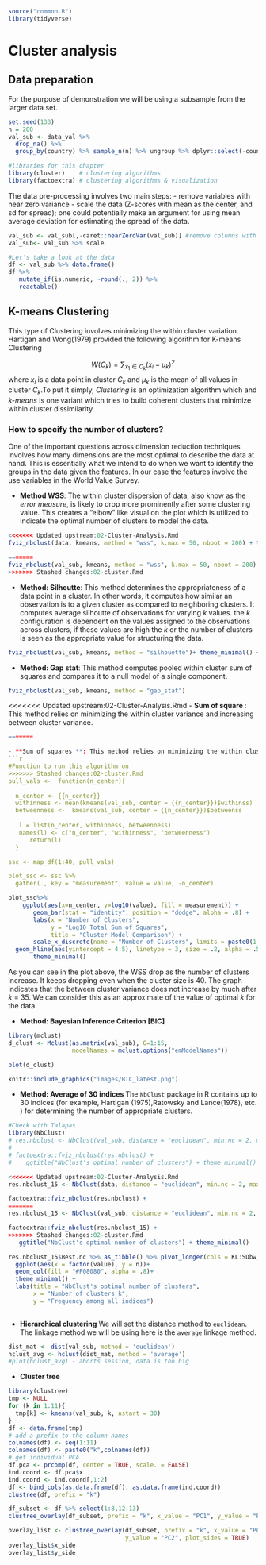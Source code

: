 
```r
source("common.R")
library(tidyverse)
```

# Cluster analysis {#cluster}

## Data preparation 

For the purpose of demonstration we will be using a subsample from the larger data set. 
```r
set.seed(133)
n = 200
val_sub <- data_val %>%
  drop_na() %>% 
  group_by(country) %>% sample_n(n) %>% ungroup %>% dplyr::select(-country)
```

```r
#libraries for this chapter
library(cluster)    # clustering algorithms
library(factoextra) # clustering algorithms & visualization
```
 
 The data pre-processing involves two main steps:
 - remove variables with near zero variance
 - scale the data (Z-scores with mean as the center, and sd for spread); one could potentially make an argument for using mean average deviation for estimating the spread of the data. 
 
```r
val_sub <- val_sub[,-caret::nearZeroVar(val_sub)] #remove columns with near zero variance - we have already removed the columns with near zero variance so we move to the next step. 
val_sub<- val_sub %>% scale
```

```r
#Let's take a look at the data 
df <- val_sub %>% data.frame() 
df %>% 
   mutate_if(is.numeric, ~round(., 2)) %>% 
   reactable()
```

## K-means Clustering 
This type of Clustering involves minimizing the within cluster variation. Hartigan and Wong(1979) provided the following algorithm for K-means Clustering 

$$W(C_k) =  \sum_{x_1 \in C_k}(x_i-μ_k)^2$$
where $x_i$ is a data point in cluster $C_k$ and $μ_k$ is the mean of all values in cluster $C_k$.To put it simply, _Clustering_ is an optimization algorithm which and _k-means_ is one variant which tries to build coherent clusters that minimize within cluster dissimilarity.  

### How to specify the number of clusters?
\n
One of the important questions across dimension reduction techniques involves how many dimensions are the most optimal to describe the data at hand. This is essentially what we intend to do when we want to identify the groups in the data given the features. In our case the features involve the use variables in the World Value Survey. 


- **Method WSS**: The within cluster dispersion of data, also know as the _error measure_, is likely to drop more prominently after some clustering value. This creates a "elbow" like visual on the plot which is utilized to indicate the optimal number of clusters to model the data. 

```r
<<<<<<< Updated upstream:02-Cluster-Analysis.Rmd
fviz_nbclust(data, kmeans, method = "wss", k.max = 50, nboot = 200) + theme_minimal() + ggtitle("Method: WSS [Elbow method] ")+ geom_vline(xintercept = 5, linetype = 2)

=======
fviz_nbclust(val_sub, kmeans, method = "wss", k.max = 50, nboot = 200) + theme_minimal() + ggtitle("Method: WSS [Elbow method] ")+ geom_vline(xintercept = 5, linetype = 2)
>>>>>>> Stashed changes:02-cluster.Rmd
```

- **Method: Silhoutte**: This method determines the appropriateness of a data point in a cluster. In other words, it computes how similar an observation is to a given cluster as compared to neighboring clusters. 
It computes average silhoutte of observations for varying _k_ values. the _k_ configuration is dependent on the values assigned to the observations across clusters, if these values are high the _k_ or the number of clusters is seen as the appropriate value for structuring the data. 
```r
fviz_nbclust(val_sub, kmeans, method = "silhouette")+ theme_minimal() + ggtitle("Method: Silhouette")
```

- **Method: Gap stat**: This method computes pooled within cluster sum of squares and compares it to a null model of a single component. 
```r
fviz_nbclust(val_sub, kmeans, method = "gap_stat")
```

<<<<<<< Updated upstream:02-Cluster-Analysis.Rmd
- **Sum of square **: This method relies on minimizing the within cluster variance and increasing between cluster variance. 
```r
=======

- **Sum of squares **: This method relies on minimizing the within cluster variance and increasing between cluster variance. 
```r
#Function to run this algorithm on 
>>>>>>> Stashed changes:02-cluster.Rmd
pull_vals <-  function(n_center){
  
  n_center <- {{n_center}}
  withinness <- mean(kmeans(val_sub, center = {{n_center}})$withinss)
  betweenness <-  kmeans(val_sub, center = {{n_center}})$betweenss
  
   l = list(n_center, withinness, betweenness) 
   names(l) <- c("n_center", "withinness", "betweenness")
      return(l)
  }

ssc <- map_df(1:40, pull_vals)

plot_ssc <- ssc %>%
  gather(., key = "measurement", value = value, -n_center) 
```

```r
plot_ssc%>% 
    ggplot(aes(x=n_center, y=log10(value), fill = measurement)) +
       geom_bar(stat = "identity", position = "dodge", alpha = .8) +     
       labs(x = "Number of Clusters", 
            y = "Log10 Total Sum of Squares", 
            title = "Cluster Model Comparison") +
       scale_x_discrete(name = "Number of Clusters", limits = paste0(1:40)) +
  geom_hline(aes(yintercept = 4.5), linetype = 3, size = .2, alpha = .5)+
       theme_minimal()
```

As you can see in the plot above, the WSS drop as the number of clusters increase. It keeps dropping even when the cluster size is 40. The graph indicates that the between cluster variance does not increase by much after _k_ = 35. We can consider this as an approximate of the value of optimal _k_ for the data. 

- **Method: Bayesian Inference Criterion [BIC]**
```r
library(mclust)
d_clust <- Mclust(as.matrix(val_sub), G=1:15, 
                  modelNames = mclust.options("emModelNames"))

plot(d_clust)
```

```r
knitr::include_graphics("images/BIC_latest.png")
```

- **Method: Average of 30 indices **
The  `NbClust` package in R contains up to 30 indices (for example, Hartigan (1975),Ratowsky and Lance(1978), etc. ) for determining the number of appropriate clusters.
```r
#Check with Talapas 
library(NbClust)
# res.nbclust <- NbClust(val_sub, distance = "euclidean", min.nc = 2, max.nc = 9, method = "complete", index ="all")
# 
# factoextra::fviz_nbclust(res.nbclust) + 
#    ggtitle("NbClust's optimal number of clusters") + theme_minimal()

<<<<<<< Updated upstream:02-Cluster-Analysis.Rmd
res.nbclust_15 <- NbClust(data, distance = "euclidean", min.nc = 2, max.nc = 15,method = "complete", index ="all")

factoextra::fviz_nbclust(res.nbclust) + 
=======
res.nbclust_15 <- NbClust(val_sub, distance = "euclidean", min.nc = 2, max.nc = 15,method = "complete", index ="all")

factoextra::fviz_nbclust(res.nbclust_15) + 
>>>>>>> Stashed changes:02-cluster.Rmd
   ggtitle("NbClust's optimal number of clusters") + theme_minimal()

res.nbclust_15$Best.nc %>% as_tibble() %>% pivot_longer(cols = KL:SDbw,  names_to = "index") %>% slice(1:26) %>% count(value) %>% 
  ggplot(aes(x = factor(value), y = n))+
  geom_col(fill = "#F08080", alpha = .8)+
  theme_minimal() +
  labs(title = "NbClust's optimal number of clusters", 
       x = "Number of clusters k",
       y = "Frequency among all indices")
  
```

- **Hierarchical clustering** 
We will set the distance method to `euclidean`. The linkage method we will be using here is the `average` linkage method. 
```r
dist_mat <- dist(val_sub, method = 'euclidean')
hclust_avg <- hclust(dist_mat, method = 'average')
#plot(hclust_avg) - aborts session, data is too big 
```

- **Cluster tree**
```r
library(clustree)
tmp <- NULL
for (k in 1:11){
  tmp[k] <- kmeans(val_sub, k, nstart = 30)
}
df <- data.frame(tmp)
# add a prefix to the column names
colnames(df) <- seq(1:11)
colnames(df) <- paste0("k",colnames(df))
# get individual PCA
df.pca <- prcomp(df, center = TRUE, scale. = FALSE)
ind.coord <- df.pca$x
ind.coord <- ind.coord[,1:2]
df <- bind_cols(as.data.frame(df), as.data.frame(ind.coord))
clustree(df, prefix = "k")

df_subset <- df %>% select(1:8,12:13)
clustree_overlay(df_subset, prefix = "k", x_value = "PC1", y_value = "PC2")

overlay_list <- clustree_overlay(df_subset, prefix = "k", x_value = "PC1",
                                 y_value = "PC2", plot_sides = TRUE)
overlay_list$x_side
overlay_list$y_side
```



